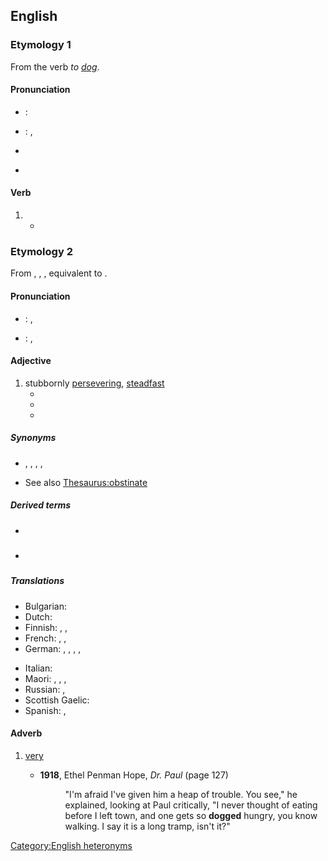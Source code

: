 ==English==

===Etymology 1===
From the verb ''to [[dog]]''.

====Pronunciation====
* {{a|RP}}: {{IPA|en|/dɒɡd/}}
* {{a|US}}: {{enPR|dôgd}}, {{IPA|en|/dɔɡd/}}
* {{audio|en|En-au-dogged.ogg|Audio (AU)}}
* {{a|cot-caught merger}} {{IPA|en|/dɑɡd/}}

====Verb====
{{head|en|verb form}}

# {{en-past of|dog}}
#* {{quote-text|en|year=1903|author={{w|Samuel Butler}}|title=The Way of All Flesh|passage=At night proctors patrolled the street and '''dogged''' your steps if you tried to go into any haunt where the presence of vice was suspected.}}

===Etymology 2===
From {{inh|en|enm|dogged}}, {{m|enm|doggid}}, {{m|enm|doggyd|t=characteristics similar to that of a dog}}, equivalent to {{suffix|en|dog|ed}}.

====Pronunciation====
* {{a|RP}}: {{enPR|dŏg'ĭd}}, {{IPA|en|/ˈdɒɡɪd/}}
* {{a|US}}: {{enPR|dôg'ĭd}}, {{IPA|en|/ˈdɔɡɪd/}}

====Adjective====
{{en-adj}}

# stubbornly [[persevere|persevering]], [[steadfast]]
#* {{quote-text|en|year=1900|author={{w|Jack London}}|title=The Son of the Wolf|passage=Still, the '''dogged''' obstinacy of his race held him to the pace he had set, and would hold him till he dropped in his tracks.}}
#* {{quote-text|en|year=1941|author={{w|Emily Carr}}|title={{w|Klee Wyck}}|chapter=18|url=http://www.gutenberg.net.au/ebooks01/0100131h.html|passage=Rushing out to the point above the reef, we watched the conflict between canoe and sea. When the man reached the gas boat, the screams of the boy stopped. With great risk they loaded the canoe till she began to take water. The boy bailed furiously. The long '''dogged''' pull of the man's oars challenged death inch by inch, wave by wave.}}
#* {{quote-text|en|year=2004|author=[[w:Chris Wallace (journalist)|Chris Wallace]]|title=Character: Profiles in Presidential Courage|passage=It had taken nine years from the evening that Truman first showed up with a pie plate at her mother's door, but his '''dogged''' perseverance eventually won him the hand of his boyhood Sunday school crush.}}

=====Synonyms=====
* {{l|en|committed}}, {{l|en|determined}}, {{l|en|persistent}}, {{l|en|steadfast}}, {{l|en|tenacious}}
* See also [[Thesaurus:obstinate]]

=====Derived terms=====
* {{l|en|doggedly}} {{q|adv}}
* {{l|en|doggedness}} {{q|n}}

=====Translations=====
{{trans-top|stubbornly persevering, steadfast}}
* Bulgarian: {{t+|bg|твърдоглав|sc=Cyrl}}
* Dutch: {{t+|nl|hardnekkig}}
* Finnish: {{t+|fi|sinnikäs}}, {{t+|fi|hellittämätön}}, {{t+|fi|peräänantamaton}}
* French: {{t+|fr|tenace}}, {{t+|fr|opiniâtre}}, {{t+|fr|obstiné}}
* German: {{t+|de|beharrlich}}, {{t+|de|hartnäckig}}, {{t+|de|stur}}, {{t+|de|zäh}}, {{t+|de|verbissen}}
{{trans-mid}}
* Italian: {{t+|it|tenace}}
* Maori: {{t|mi|whakakiriūka}}, {{t|mi|kiriūka}}, {{t|mi|pikoni}}, {{t|mi|manawaroa}}
* Russian: {{t+|ru|настырный|m}}, {{t+|ru|упёртый|m}}
* Scottish Gaelic: {{t|gd|leanailteach}}
* Spanish: {{t+|es|obstinado}} {{t+|es|tenaz|m|f}}, {{t+|es|perseverante|m|f}}
{{trans-bottom}}

====Adverb====
{{en-adv|-}}

# {{lb|en|dated|slang}} [[very]]
#* '''1918''', Ethel Penman Hope, ''Dr. Paul'' (page 127)
#*: "I'm afraid I've given him a heap of trouble. You see," he explained, looking at Paul critically, "I never thought of eating before I left town, and one gets so '''dogged''' hungry, you know walking. I say it is a long tramp, isn't it?"

[[Category:English heteronyms]]
{{catlangname|en|terms with unexpected syllabic -ed}}